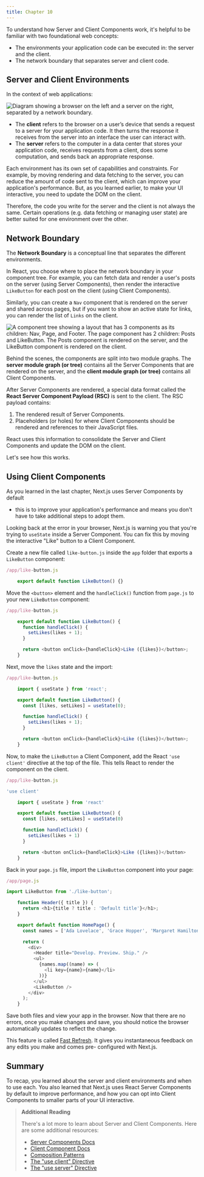 ```yaml
---
title: Chapter 10
---
```


To understand how Server and Client Components work, it's helpful to be
familiar with two foundational web concepts:

- The environments your application code can be executed in: the server and the client.
- The network boundary that separates server and client code.

## Server and Client Environments

In the context of web applications:

![Diagram showing a browser on the left and a server on the right, separated by a network boundary.](/assets/learn-client-and-server-environments.png)

- The **client** refers to the browser on a user’s device that sends a request to a server for your application code. It then turns the response it receives from the server into an interface the user can interact with.
- The **server** refers to the computer in a data center that stores your application code, receives requests from a client, does some computation, and sends back an appropriate response.

Each environment has its own set of capabilities and constraints. For example,
by moving rendering and data fetching to the server, you can reduce the amount
of code sent to the client, which can improve your application's performance.
But, as you learned earlier, to make your UI interactive, you need to update
the DOM on the client.

Therefore, the code you write for the server and the client is not always the
same. Certain operations (e.g. data fetching or managing user state) are
better suited for one environment over the other.

## Network Boundary

The **Network Boundary** is a conceptual line that separates the different
environments.

In React, you choose where to place the network boundary in your component
tree. For example, you can fetch data and render a user's posts on the server
(using Server Components), then render the interactive `LikeButton` for each
post on the client (using Client Components).

Similarly, you can create a `Nav` component that is rendered on the server and
shared across pages, but if you want to show an active state for links, you
can render the list of `Links` on the client.

![A component tree showing a layout that has 3 components as its children: Nav, Page, and Footer. The page component has 2 children: Posts and LikeButton. The Posts component is rendered on the server, and the LikeButton component is rendered on the client.](/assets/learn-client-server-modules.png)

Behind the scenes, the components are split into two module graphs. The
**server module graph (or tree)** contains all the Server Components that are
rendered on the server, and the **client module graph (or tree)** contains all
Client Components.

After Server Components are rendered, a special data format called the **React
Server Component Payload (RSC)** is sent to the client. The RSC payload
contains:

1. The rendered result of Server Components.
2. Placeholders (or holes) for where Client Components should be rendered and references to their JavaScript files.

React uses this information to consolidate the Server and Client Components
and update the DOM on the client.

Let's see how this works.

## Using Client Components

As you learned in the last chapter, Next.js uses Server Components by default

- this is to improve your application's performance and means you don't have
  to take additional steps to adopt them.

Looking back at the error in your browser, Next.js is warning you that you're
trying to `useState` inside a Server Component. You can fix this by moving the
interactive "Like" button to a Client Component.

Create a new file called `like-button.js` inside the `app` folder that exports
a `LikeButton` component:

```js
/app/like-button.js

    export default function LikeButton() {}
```

Move the `<button>` element and the `handleClick()` function from `page.js` to
your new `LikeButton` component:

```js
/app/like-button.js

    export default function LikeButton() {
      function handleClick() {
        setLikes(likes + 1);
      }

      return <button onClick={handleClick}>Like ({likes})</button>;
    }
```

Next, move the `likes` state and the import:

```js
/app/like-button.js

    import { useState } from 'react';

    export default function LikeButton() {
      const [likes, setLikes] = useState(0);

      function handleClick() {
        setLikes(likes + 1);
      }

      return <button onClick={handleClick}>Like ({likes})</button>;
    }
```

Now, to make the `LikeButton` a Client Component, add the React `'use client'`
directive at the top of the file. This tells React to render the component on
the client.

```js
/app/like-button.js

'use client'

    import { useState } from 'react'

    export default function LikeButton() {
      const [likes, setLikes] = useState(0)

      function handleClick() {
        setLikes(likes + 1)
      }

      return <button onClick={handleClick}>Like ({likes})</button>
    }
```

Back in your `page.js` file, import the `LikeButton` component into your page:

```js
/app/page.js

import LikeButton from './like-button';

    function Header({ title }) {
      return <h1>{title ? title : 'Default title'}</h1>;
    }

    export default function HomePage() {
      const names = ['Ada Lovelace', 'Grace Hopper', 'Margaret Hamilton'];

      return (
        <div>
          <Header title="Develop. Preview. Ship." />
          <ul>
            {names.map((name) => (
              <li key={name}>{name}</li>
            ))}
          </ul>
          <LikeButton />
        </div>
      );
    }
```

Save both files and view your app in the browser. Now that there are no
errors, once you make changes and save, you should notice the browser
automatically updates to reflect the change.

This feature is called [Fast Refresh](/docs/architecture/fast-refresh). It
gives you instantaneous feedback on any edits you make and comes pre-
configured with Next.js.

## Summary

To recap, you learned about the server and client environments and when to use
each. You also learned that Next.js uses React Server Components by default to
improve performance, and how you can opt into Client Components to smaller
parts of your UI interactive.

> **Additional Reading**
>
> There's a lot more to learn about Server and Client Components. Here are
> some additional resources:
>
> - [Server Components Docs](/docs/app/building-your-application/rendering/server-components)
> - [Client Component Docs](/docs/app/building-your-application/rendering/client-components)
> - [Composition Patterns](/docs/app/building-your-application/rendering/composition-patterns)
> - [The "use client" Directive](https://react.dev/reference/react/use-client)
> - [The "use server" Directive](https://react.dev/reference/react/use-server)

